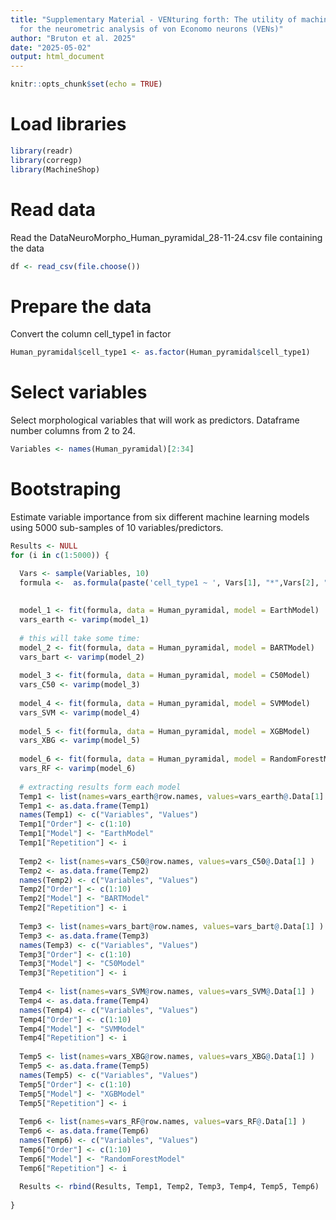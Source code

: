 ```yaml
---
title: "Supplementary Material - VENturing forth: The utility of machine learning
  for the neurometric analysis of von Economo neurons (VENs)"
author: "Bruton et al. 2025"
date: "2025-05-02"
output: html_document
---
```


```r
knitr::opts_chunk$set(echo = TRUE)
```
# Load libraries

```r
library(readr)
library(corregp)
library(MachineShop)
```

# Read data 

Read the DataNeuroMorpho_Human_pyramidal_28-11-24.csv file containing the data 
```r
df <- read_csv(file.choose())
```


# Prepare the data

Convert the column cell_type1 in factor


```r
Human_pyramidal$cell_type1 <- as.factor(Human_pyramidal$cell_type1)
```

# Select variables

Select morphological variables that will work as predictors. Dataframe number columns from 2 to 24.

```r
Variables <- names(Human_pyramidal)[2:34]
```
# Bootstraping

Estimate variable importance from six different machine learning models using 5000 sub-samples of 10 variables/predictors. 

```r
Results <- NULL
for (i in c(1:5000)) {

  Vars <- sample(Variables, 10)
  formula <-  as.formula(paste('cell_type1 ~ ', Vars[1], "*",Vars[2], "*", Vars[3], "*", Vars[4], "*", Vars[5], "*", Vars[6], "*", Vars[7], "*", Vars[8], "*", Vars[9], "*", Vars[10] , sep=""))
  
  
  model_1 <- fit(formula, data = Human_pyramidal, model = EarthModel)
  vars_earth <- varimp(model_1)
  
  # this will take some time:
  model_2 <- fit(formula, data = Human_pyramidal, model = BARTModel)
  vars_bart <- varimp(model_2)
  
  model_3 <- fit(formula, data = Human_pyramidal, model = C50Model)
  vars_C50 <- varimp(model_3)
  
  model_4 <- fit(formula, data = Human_pyramidal, model = SVMModel)
  vars_SVM <- varimp(model_4)
  
  model_5 <- fit(formula, data = Human_pyramidal, model = XGBModel)
  vars_XBG <- varimp(model_5)
  
  model_6 <- fit(formula, data = Human_pyramidal, model = RandomForestModel)
  vars_RF <- varimp(model_6)
  
  # extracting results form each model
  Temp1 <- list(names=vars_earth@row.names, values=vars_earth@.Data[1] )
  Temp1 <- as.data.frame(Temp1)
  names(Temp1) <- c("Variables", "Values")
  Temp1["Order"] <- c(1:10)
  Temp1["Model"] <- "EarthModel"
  Temp1["Repetition"] <- i
  
  Temp2 <- list(names=vars_C50@row.names, values=vars_C50@.Data[1] )
  Temp2 <- as.data.frame(Temp2)
  names(Temp2) <- c("Variables", "Values")
  Temp2["Order"] <- c(1:10)
  Temp2["Model"] <- "BARTModel"
  Temp2["Repetition"] <- i
  
  Temp3 <- list(names=vars_bart@row.names, values=vars_bart@.Data[1] )
  Temp3 <- as.data.frame(Temp3)
  names(Temp3) <- c("Variables", "Values")
  Temp3["Order"] <- c(1:10)
  Temp3["Model"] <- "C50Model"
  Temp3["Repetition"] <- i
  
  Temp4 <- list(names=vars_SVM@row.names, values=vars_SVM@.Data[1] )
  Temp4 <- as.data.frame(Temp4)
  names(Temp4) <- c("Variables", "Values")
  Temp4["Order"] <- c(1:10)
  Temp4["Model"] <- "SVMModel"
  Temp4["Repetition"] <- i
  
  Temp5 <- list(names=vars_XBG@row.names, values=vars_XBG@.Data[1] )
  Temp5 <- as.data.frame(Temp5)
  names(Temp5) <- c("Variables", "Values")
  Temp5["Order"] <- c(1:10)
  Temp5["Model"] <- "XGBModel"
  Temp5["Repetition"] <- i
  
  Temp6 <- list(names=vars_RF@row.names, values=vars_RF@.Data[1] )
  Temp6 <- as.data.frame(Temp6)
  names(Temp6) <- c("Variables", "Values")
  Temp6["Order"] <- c(1:10)
  Temp6["Model"] <- "RandomForestModel"
  Temp6["Repetition"] <- i
  
  Results <- rbind(Results, Temp1, Temp2, Temp3, Temp4, Temp5, Temp6)
  
}
```

